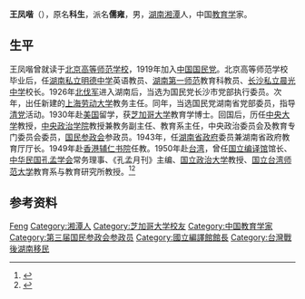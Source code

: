 {{Otheruses|other=名为王凤喈的其他人物|王鳴盛}}

'''王凤喈'''（{{bd|1896年|11月14日|1965年|12月31日}}），原名'''科生'''，派名'''儒雍'''，男，[[湖南|湖南]][[湘潭|湘潭]]人，中国[[教育学|教育学]]家。

==生平==
王凤喈曾就读于[[北京高等师范学校|北京高等师范学校]]，1919年加入[[中国国民党|中国国民党]]。北京高等师范学校毕业后，任[[湖南私立明德中学|湖南私立明德中学]]英语教员、[[湖南第一师范|湖南第一师范]]教育科教员、[[长沙私立晨光中学|长沙私立晨光中学]]校长。1926年[[北伐军|北伐军]]进入湖南后，当选为国民党长沙市党部执行委员。次年，出任新建的[[上海劳动大学|上海劳动大学]]教务主任。同年，当选国民党湖南省党部委员，指导[[清党|清党]]活动。1930年赴[[美国|美国]]留学，获[[芝加哥大学|芝加哥大学]]教育学博士。回国后，历任[[國立中央大學_(南京)|中央大学]]教授，[[中央政治学院|中央政治学院]]教授兼教务副主任、教育系主任，中央政治委员会及教育专门委员会委员，[[国民参政会|国民参政会]]参政员。1943年，任[[湖南省政府|湖南省政府]]委员兼湖南省政府教育厅厅长。1949年赴[[香港|香港]][[辅仁书院|辅仁书院]]任教。1950年赴[[台湾|台湾]]，曾任[[国立编译馆|国立编译馆]]馆长、[[中华民国孔孟学会|中华民国孔孟学会]]常务理事、《孔孟月刊》主编、[[国立政治大学|国立政治大学]]教授、[[国立台湾师范大学|国立台湾师范大学]]教育系与教育研究所教授。<ref name="kmt">{{cite book|title=《中国国民党百年人物全书》|publisher=团结出版社|year=2005}}</ref><ref>{{cite web|url=http://szb.xiangtan.cn/html/271.shtml|title=王凤喈|publisher=湘潭县史志办公室|deadurl=yes|archiveurl=https://web.archive.org/web/20110827082104/http://szb.xiangtan.cn/html/271.shtml|archivedate=2011-08-27}}</ref>

== 参考资料 ==
{{reflist}}

{{清朝留美幼童}}
{{Authority control}}
{{DEFAULTSORT:Wang王}}
[[Category:王姓|Feng]]
[[Category:湘潭人|Category:湘潭人]]
[[Category:芝加哥大学校友|Category:芝加哥大学校友]]
[[Category:中国教育学家|Category:中国教育学家]]
[[Category:第三届国民参政会参政员|Category:第三届国民参政会参政员]]
[[Category:國立編譯館館長|Category:國立編譯館館長]]
[[Category:台灣戰後湖南移民|Category:台灣戰後湖南移民]]